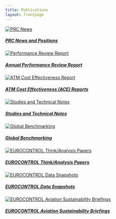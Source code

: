 ```yaml
---
title: Publications
layout: frontpage
---
```


<script>
  function resizeIframe(obj) {
    obj.style.height = obj.contentWindow.document.documentElement.scrollHeight + 'px';
  }
</script>
<style type="text/css">
.img-responsive {
    margin: 0 auto;
    max-width: 75%
}

.resp-container {
    position: relative;
    overflow: hidden;
    padding-top: 60.0%;
}

</style>
<html>
<div class="container">
<div class="row">
<div class="card-deck">
<div class="card"><a href="/publications/prc/news/">
  <img class="card-img-top" src="/images/prc/prc_pos_pap.png" alt="PRC News">
  <div class="card-body"><h5 class="card-title">PRC News and Positions</h5></a><p class="card-text"></p>
  </div>
</div>

<div class="card"><a href="/publications/prc/prr">
  <img class="card-img-top" src="/images/prc/prr2021.png" alt="Performance Review Report">
  <div class="card-body">   <h5 class="card-title">Annual Performance Review Report</h5></a><p class="card-text"></p>
  </div>
</div>

<div class="card"><a href="/publications/prc/ace">
  <img class="card-img-top" src="/images/prc/ace2020.png" alt="ATM Cost Effectiveness Report">
  <div class="card-body"><h5 class="card-title">ATM Cost Effectiveness (ACE) Reports</h5></a><p class="card-text"></p>
  </div>
</div>

<div class="card"><a href="/publications/studies/">
  <img class="card-img-top" src="/images/prc/technote.png" alt="Studies and Technical Notes">
  <div class="card-body"><h5 class="card-title">Studies and Technical Notes</h5></a><p class="card-text"></p>
  </div>
</div>

</div>
</div>
</div>


<div class="container">
<div class="row">
<div class="card-deck">

<div class="card"><a href="/global/">
  <img class="card-img-top" src="/images/prc/global.png" alt="Global Benchmarking">
  <div class="card-body"><h5 class="card-title">Global Benchmarking</h5></a><p class="card-text"></p>
  </div>
</div>

<div class="card"><a href="/publications/ectl/think/">
  <img class="card-img-top" src="/images/ectl_tp.jpg" alt="EUROCONTROL Think/Analysis Papers">
  <div class="card-body"><h5 class="card-title">EUROCONTROL Think/Analysis Papers</h5></a><p class="card-text"></p>
  </div>
</div>

<div class="card"><a href="/publications/ectl/datasnap/">
  <img class="card-img-top" src="/images/ectl_ds.png" alt="EUROCONTROL Data Snapshots">
  <div class="card-body"><h5 class="card-title">EUROCONTROL Data Snapshots</h5></a><p class="card-text"></p>
  </div>
</div>

<div class="card"><a href="https://www.eurocontrol.int/aviation-sustainability-briefing" target="_blank">
  <img class="card-img-top" src="/images/asu_pub.png" alt="EUROCONTROL Aviation Sustainability Briefings">
  <div class="card-body"><h5 class="card-title">EUROCONTROL Aviation Sustainability Briefings</h5></a><p class="card-text"></p>
  </div>
</div>

</div>
</div>
</div>

</html>